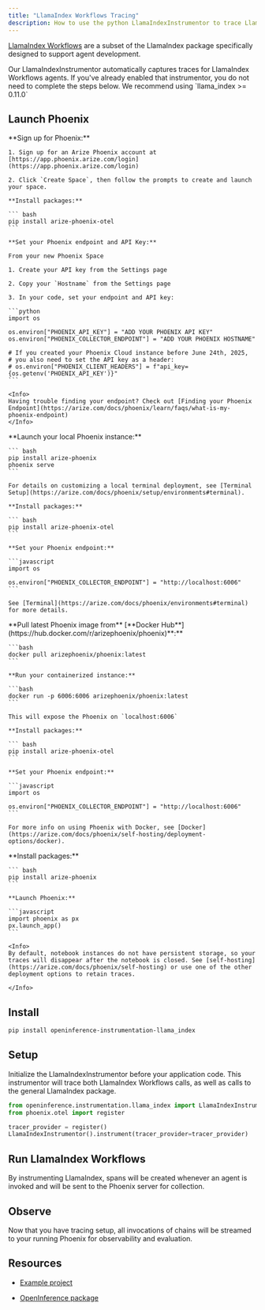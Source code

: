 ```yaml
---
title: "LlamaIndex Workflows Tracing"
description: How to use the python LlamaIndexInstrumentor to trace LlamaIndex Workflows
---
```


[LlamaIndex Workflows](https://www.llamaindex.ai/blog/introducing-workflows-beta-a-new-way-to-create-complex-ai-applications-with-llamaindex) are a subset of the LlamaIndex package specifically designed to support agent development.

<Tip>
Our LlamaIndexInstrumentor automatically captures traces for LlamaIndex Workflows agents. If you've already enabled that instrumentor, you do not need to complete the steps below.

</Tip>

<Info>
We recommend using `llama_index >= 0.11.0`

</Info>

## Launch Phoenix

<Tabs>
  <Tab title="Phoenix Cloud">
    **Sign up for Phoenix:**

    1. Sign up for an Arize Phoenix account at [https://app.phoenix.arize.com/login](https://app.phoenix.arize.com/login)

    2. Click `Create Space`, then follow the prompts to create and launch your space.

    **Install packages:**

    ``` bash
    pip install arize-phoenix-otel
    ```

    **Set your Phoenix endpoint and API Key:**

    From your new Phoenix Space

    1. Create your API key from the Settings page

    2. Copy your `Hostname` from the Settings page

    3. In your code, set your endpoint and API key:

    ```python
    import os

    os.environ["PHOENIX_API_KEY"] = "ADD YOUR PHOENIX API KEY"
    os.environ["PHOENIX_COLLECTOR_ENDPOINT"] = "ADD YOUR PHOENIX HOSTNAME"

    # If you created your Phoenix Cloud instance before June 24th, 2025,
    # you also need to set the API key as a header:
    # os.environ["PHOENIX_CLIENT_HEADERS"] = f"api_key={os.getenv('PHOENIX_API_KEY')}"
    ```

    <Info>
    Having trouble finding your endpoint? Check out [Finding your Phoenix Endpoint](https://arize.com/docs/phoenix/learn/faqs/what-is-my-phoenix-endpoint)
    </Info>
  </Tab>
  <Tab title="Command Line">
    **Launch your local Phoenix instance:**

    ``` bash
    pip install arize-phoenix
    phoenix serve
    ```

    For details on customizing a local terminal deployment, see [Terminal Setup](https://arize.com/docs/phoenix/setup/environments#terminal).

    **Install packages:**

    ``` bash
    pip install arize-phoenix-otel
    ```

    **Set your Phoenix endpoint:**

    ```javascript
    import os

    os.environ["PHOENIX_COLLECTOR_ENDPOINT"] = "http://localhost:6006"
    ```

    See [Terminal](https://arize.com/docs/phoenix/environments#terminal) for more details.
  </Tab>
  <Tab title="Docker">
    **Pull latest Phoenix image from** [**Docker Hub**](https://hub.docker.com/r/arizephoenix/phoenix)**:**

    ```bash
    docker pull arizephoenix/phoenix:latest
    ```

    **Run your containerized instance:**

    ```bash
    docker run -p 6006:6006 arizephoenix/phoenix:latest
    ```

    This will expose the Phoenix on `localhost:6006`

    **Install packages:**

    ``` bash
    pip install arize-phoenix-otel
    ```

    **Set your Phoenix endpoint:**

    ```javascript
    import os

    os.environ["PHOENIX_COLLECTOR_ENDPOINT"] = "http://localhost:6006"
    ```

    For more info on using Phoenix with Docker, see [Docker](https://arize.com/docs/phoenix/self-hosting/deployment-options/docker).
  </Tab>
    <Tab title="Notebook">
    **Install packages:**

    ``` bash
    pip install arize-phoenix
    ```

    **Launch Phoenix:**

    ```javascript
    import phoenix as px
    px.launch_app()
    ```

    <Info>
    By default, notebook instances do not have persistent storage, so your traces will disappear after the notebook is closed. See [self-hosting](https://arize.com/docs/phoenix/self-hosting) or use one of the other deployment options to retain traces.

    </Info>
  </Tab>
</Tabs>

## Install

```bash
pip install openinference-instrumentation-llama_index
```

## Setup

Initialize the LlamaIndexInstrumentor before your application code. This instrumentor will trace both LlamaIndex Workflows calls, as well as calls to the general LlamaIndex package.

```python
from openinference.instrumentation.llama_index import LlamaIndexInstrumentor
from phoenix.otel import register

tracer_provider = register()
LlamaIndexInstrumentor().instrument(tracer_provider=tracer_provider)
```

## Run LlamaIndex Workflows

By instrumenting LlamaIndex, spans will be created whenever an agent is invoked and will be sent to the Phoenix server for collection.

## Observe

Now that you have tracing setup, all invocations of chains will be streamed to your running Phoenix for observability and evaluation.

## Resources

* [Example project](https://github.com/Arize-ai/phoenix/tree/main/examples/llamaindex-workflows-research-agent)

* [OpenInference package](https://github.com/Arize-ai/openinference/blob/main/python/instrumentation/openinference-instrumentation-langchain)


